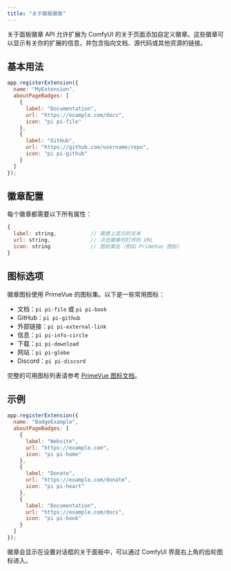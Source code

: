 ```yaml
---
title: "关于面板徽章"
---
```


关于面板徽章 API 允许扩展为 ComfyUI 的关于页面添加自定义徽章。这些徽章可以显示有关你的扩展的信息，并包含指向文档、源代码或其他资源的链接。

## 基本用法

```javascript
app.registerExtension({
  name: "MyExtension",
  aboutPageBadges: [
    {
      label: "Documentation",
      url: "https://example.com/docs",
      icon: "pi pi-file"
    },
    {
      label: "GitHub",
      url: "https://github.com/username/repo",
      icon: "pi pi-github"
    }
  ]
});
```

## 徽章配置

每个徽章都需要以下所有属性：

```javascript
{
  label: string,           // 徽章上显示的文本
  url: string,             // 点击徽章时打开的 URL
  icon: string             // 图标类名（例如 PrimeVue 图标）
}
```

## 图标选项

徽章图标使用 PrimeVue 的图标集。以下是一些常用图标：

- 文档：`pi pi-file` 或 `pi pi-book`
- GitHub：`pi pi-github`
- 外部链接：`pi pi-external-link`
- 信息：`pi pi-info-circle`
- 下载：`pi pi-download`
- 网站：`pi pi-globe`
- Discord：`pi pi-discord`

完整的可用图标列表请参考 [PrimeVue 图标文档](https://primevue.org/icons/)。

## 示例

```javascript
app.registerExtension({
  name: "BadgeExample",
  aboutPageBadges: [
    {
      label: "Website",
      url: "https://example.com",
      icon: "pi pi-home"
    },
    {
      label: "Donate",
      url: "https://example.com/donate",
      icon: "pi pi-heart"
    },
    {
      label: "Documentation",
      url: "https://example.com/docs",
      icon: "pi pi-book"
    }
  ]
});
```

徽章会显示在设置对话框的关于面板中，可以通过 ComfyUI 界面右上角的齿轮图标进入。